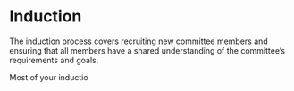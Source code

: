 # Induction

The induction process covers recruiting new committee members and ensuring that all members have a shared understanding of the committee's requirements and goals.

Most of your inductio
